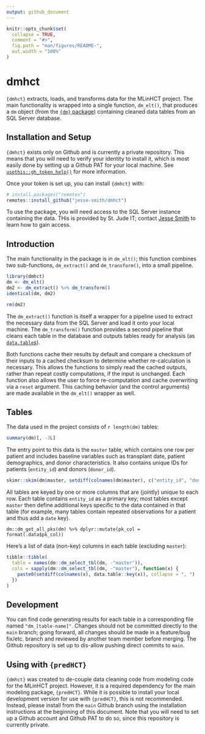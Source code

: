 ```yaml
---
output: github_document
---
```


<!-- README.md is generated from README.Rmd. Please edit that file -->

```r
knitr::opts_chunk$set(
  collapse = TRUE,
  comment = "#>",
  fig.path = "man/figures/README-",
  out.width = "100%"
)
```

# dmhct

<!-- badges: start -->
<!-- badges: end -->

`{dmhct}` extracts, loads, and transforms data for the MLinHCT project. The main
functionality is wrapped into a single function, `dm_elt()`, that produces a
`dm` object (from the [`{dm}` package](https://cynkra.github.io/dm/)) containing
cleaned data tables from an SQL Server database.

## Installation and Setup

`{dmhct}` exists only on Github and is currently a private repository. This means
that you will need to verify your identity to install it, which is most easily
done by setting up a Github PAT for your local machine. See
[`usethis::gh_token_help()`](https://usethis.r-lib.org/reference/github-token.html)
for more information.

Once your token is set up, you can install `{dmhct}` with:

``` r
# install.packages("remotes")
remotes::install_github("jesse-smith/dmhct")
```

To use the package, you will need access to the SQL Server instance containing
the data. THis is provided by St. Jude IT; contact
[Jesse Smith](mailto:jesse.smith@stjude.org) to learn how to gain access.


## Introduction

The main functionality in the package is in `dm_elt()`; this function combines
two sub-functions, `dm_extract()` and `dm_transform()`, into a small pipeline.

```r
library(dmhct)
dm <- dm_elt()
dm2 <- dm_extract() %>% dm_transform()
identical(dm, dm2)
```

```r
rm(dm2)
```

The `dm_extract()` function is itself a wrapper for a pipeline used to extract
the necessary data from the SQL Server and load it onto your local machine. The
`dm_transform()` function provides a second pipeline that cleans each table in
the database and outputs tables ready for analysis
(as [`data.table`s](https://rdatatable.gitlab.io/data.table/)).

Both functions cache their results by default and compare a checksum of their
inputs to a cached checksum to determine whether re-calculation is necessary.
This allows the functions to simply read the cached outputs, rather than repeat
costly computations, if the input is unchanged. Each function also allows the
user to force re-computation and cache overwriting via a `reset` argument. This
caching behavior (and the control arguments) are made available in the `dm_elt()`
wrapper as well.

## Tables

The data used in the project consists of `r length(dm)` tables:

```r
summary(dm)[, -3L]
```

The entry point to this data is the `master` table, which contains one row per
patient and includes baseline variables such as transplant date,
patient demographics, and donor characteristics. It also contains unique IDs for
patients (`entity_id`) and donors (`donor_id`).

```r
skimr::skim(dm$master, setdiff(colnames(dm$master), c("entity_id", "donor_id")))
```

All tables are keyed by one or more columns that are (jointly) unique to each
row. Each table contains `entity_id` as a primary key; most tables except `master`
then define additional keys specific to the data contained in that table (for
example, many tables contain repeated observations for a patient and thus add a
`date` key).

```dm-pks
dm::dm_get_all_pks(dm) %>% dplyr::mutate(pk_col = format(.data$pk_col))
```

Here's a list of data (non-key) columns in each table (excluding `master`):

```r
tibble::tibble(
  table = names(dm::dm_select_tbl(dm, -"master")),
  cols = sapply(dm::dm_select_tbl(dm, -"master"), function(x) {
    paste0(setdiff(colnames(x), data.table::key(x)), collapse = ", ")
  })
)
```

## Development

You can find code generating results for each table in a corresponding file
named `"dm_[table-name]"`. Changes should not be committed directly to the `main`
branch; going forward, all changes should be made in a feature/bug fix/etc. branch
and reviewed by another team member before merging. The Github repository is set
up to dis-allow pushing direct commits to `main`.

## Using with `{predHCT}`

`{dmhct}` was created to de-couple data cleaning code from modeling code for the
MLinHCT project. However, it is a required dependency for the main modeling package,
`{predHCT}`. While it is possible to install your local development version for
use with `{predHCT}`, this is not recommended. Instead, please install from the
`main` Github branch using the installation instructions at the beginning of
this document. Note that you will need to set up a Github account and Github PAT
to do so, since this repository is currently private.
